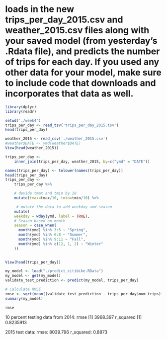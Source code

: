 # loads in the new trips_per_day_2015.csv and weather_2015.csv files along with your saved model (from yesterday's .Rdata file), and predicts the number of trips for each day. If you used any other data for your model, make sure to include code that downloads and incorporates that data as well.


```r
library(dplyr)
library(readr)
```

```r
setwd('./week4')
trips_per_day <- read_tsv('trips_per_day_2015.tsv')
head(trips_per_day)

weather_2015 <- read_csv('./weather_2015.csv') 
#weather$DATE <- ymd(weather$DATE)
View(head(weather_2015))

trips_per_day <-
    inner_join(trips_per_day, weather_2015, by=c("ymd" = "DATE"))

names(trips_per_day) <- tolower(names(trips_per_day))
head(trips_per_day)
trips_per_day <-
    trips_per_day %>%

    # devide tmax and tmin by 10
    mutate(tmax=tmax/10, tmin=tmin/10) %>%

     # mutate the data to add weekday and season
    mutate(
    weekday = wday(ymd, label = TRUE),
    # Season based on month
    season = case_when(
      month(ymd) %in% 3:5 ~ "Spring",
      month(ymd) %in% 6:8 ~ "Summer",
      month(ymd) %in% 9:11 ~ "Fall",
      month(ymd) %in% c(12, 1, 2) ~ "Winter"
    ))

   
View(head(trips_per_day))

```


```r
my_model <- load("./predict_citibike.RData")
my_model <- get(my_model)
validate_test_prediction <- predict(my_model, trips_per_day)

# Calculate RMSE
rmse <- sqrt(mean((validate_test_prediction - trips_per_day$num_trips)^2))
summary(my_model)

rmse
```

10 percent testing data from 2014:
rmse
[1] 3968.397
r_squared
[1] 0.8235913


2015 test data:
rmse: 8039.796
r_squared: 0.8873

